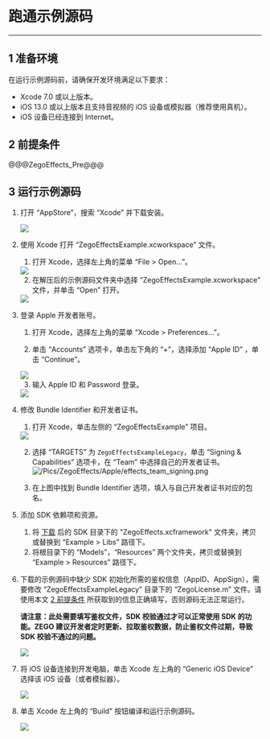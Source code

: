 # 跑通示例源码

---

## 1 准备环境

在运行示例源码前，请确保开发环境满足以下要求：

* Xcode 7.0 或以上版本。
* iOS 13.0 或以上版本且支持音视频的 iOS 设备或模拟器（推荐使用真机）。
* iOS 设备已经连接到 Internet。

## 2 前提条件

@@@ZegoEffects_Pre@@@


## 3 运行示例源码

1. 打开 “AppStore”，搜索 “Xcode” 并下载安装。
    <Frame width="512" height="auto" caption=""><img src="https://storage.zego.im/sdk-doc/Pics/iOS/ZegoExpressEngine/Common/appstore-xcode.png" /></Frame>

2. 使用 Xcode 打开 “ZegoEffectsExample.xcworkspace” 文件。

    1. 打开 Xcode，选择左上角的菜单 “File > Open...”。
    <Frame width="512" height="auto" caption=""><img src="https://storage.zego.im/sdk-doc/Pics/iOS/ZegoExpressEngine/Common/xcode-open-file.png" /></Frame>

    2. 在解压后的示例源码文件夹中选择 “ZegoEffectsExample.xcworkspace” 文件，并单击 “Open” 打开。
    <Frame width="512" height="auto" caption=""><img src="https://storage.zego.im/sdk-doc/Pics/ZegoEffects/Apple/effects_xcode_select_file.png" /></Frame>

3. 登录 Apple 开发者账号。

    1. 打开 Xcode，选择左上角的菜单 “Xcode > Preferences...”。

    2. 单击 “Accounts” 选项卡，单击左下角的 “+”，选择添加 “Apple ID” ，单击 “Continue”。
    <Frame width="512" height="auto" caption=""><img src="https://storage.zego.im/sdk-doc/Pics/iOS/ZegoExpressEngine/Common/xcode-account.png" /></Frame>

    3. 输入 Apple ID 和 Password 登录。
    <Frame width="512" height="auto" caption=""><img src="https://storage.zego.im/sdk-doc/Pics/iOS/ZegoExpressEngine/Common/xcode-login-apple-id.png" /></Frame>

4. 修改 Bundle Identifier 和开发者证书。

    1. 打开 Xcode，单击左侧的 “ZegoEffectsExample” 项目。
    <Frame width="512" height="auto" caption=""><img src="https://storage.zego.im/sdk-doc/Pics/ZegoEffects/Apple/effects_xcode_select_project.png" /></Frame>

    2. 选择 “TARGETS” 为 `ZegoEffectsExampleLegacy`，单击 “Signing & Capabilities” 选项卡，在 “Team” 中选择自己的开发者证书。
    ![/Pics/ZegoEffects/Apple/effects_team_signing.png](http://doc.oa.zego.im/Pics/ZegoEffects/Apple/effects_team_signing.png)
    
    3. 在上图中找到 Bundle Identifier 选项，填入与自己开发者证书对应的包名。

5. 添加 SDK 依赖项和资源。 
    1. 将 [下载](!ZegoEffects_downloads) 后的 SDK 目录下的 "ZegoEffects.xcframework" 文件夹，拷贝或替换到 “Example > Libs” 路径下。
    2. 将根目录下的 “Models”，“Resources” 两个文件夹，拷贝或替换到 “Example > Resources” 路径下。
    
6. 下载的示例源码中缺少 SDK 初始化所需的鉴权信息（AppID、AppSign），需要修改 “ZegoEffectsExampleLegacy” 目录下的 “ZegoLicense.m” 文件。请使用本文 [2 前提条件](9566#2) 所获取到的信息正确填写，否则源码无法正常运行。

    **请注意：此处需要填写鉴权文件，SDK 校验通过才可以正常使用 SDK 的功能。ZEGO 建议开发者定时更新、拉取鉴权数据，防止鉴权文件过期，导致 SDK 校验不通过的问题。**

    <Frame width="512" height="auto" caption=""><img src="https://storage.zego.im/sdk-doc/Pics/ZegoEffects/Apple/effects_enter_license_objc.png" /></Frame>

7. 将 iOS 设备连接到开发电脑，单击 Xcode 左上角的 “Generic iOS Device” 选择该 iOS 设备（或者模拟器）。
    <Frame width="512" height="auto" caption=""><img src="https://storage.zego.im/sdk-doc/Pics/ZegoEffects/Apple/effects_select_device.png" /></Frame>

8. 单击 Xcode 左上角的 “Build” 按钮编译和运行示例源码。
    <Frame width="512" height="auto" caption=""><img src="https://storage.zego.im/sdk-doc/Pics/ZegoEffects/Apple/effects_build_and_run.png" /></Frame>
